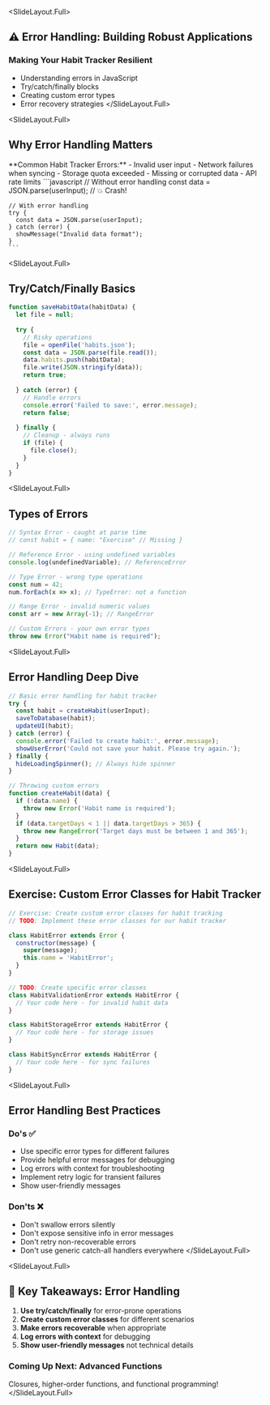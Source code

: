 
<SlideLayout.Full>
## ⚠️ Error Handling: Building Robust Applications
### Making Your Habit Tracker Resilient

- Understanding errors in JavaScript
- Try/catch/finally blocks
- Creating custom error types
- Error recovery strategies
</SlideLayout.Full>

<SlideLayout.Full>
## Why Error Handling Matters

<FlexBox alignItems="center" justifyContent="space-between">
  <Box width="50%">
    **Common Habit Tracker Errors:**
    - Invalid user input
    - Network failures when syncing
    - Storage quota exceeded
    - Missing or corrupted data
    - API rate limits
  </Box>
  <Box width="45%">
    ```javascript
    // Without error handling
    const data = JSON.parse(userInput); // 💥 Crash!
    
    // With error handling
    try {
      const data = JSON.parse(userInput);
    } catch (error) {
      showMessage("Invalid data format");
    }
    ```
  </Box>
</FlexBox>
</SlideLayout.Full>

<SlideLayout.Full>
## Try/Catch/Finally Basics
<CodeDisplay height="500px">
  <File name="example.js">
    
```javascript
function saveHabitData(habitData) {
  let file = null;
  
  try {
    // Risky operations
    file = openFile('habits.json');
    const data = JSON.parse(file.read());
    data.habits.push(habitData);
    file.write(JSON.stringify(data));
    return true;
    
  } catch (error) {
    // Handle errors
    console.error('Failed to save:', error.message);
    return false;
    
  } finally {
    // Cleanup - always runs
    if (file) {
      file.close();
    }
  }
}
```
    
  </File>
</CodeDisplay>
</SlideLayout.Full>

<SlideLayout.Full>
## Types of Errors
<CodeDisplay height="500px">
  <File name="example.js">
    
```javascript
// Syntax Error - caught at parse time
// const habit = { name: "Exercise" // Missing }

// Reference Error - using undefined variables
console.log(undefinedVariable); // ReferenceError

// Type Error - wrong type operations
const num = 42;
num.forEach(x => x); // TypeError: not a function

// Range Error - invalid numeric values
const arr = new Array(-1); // RangeError

// Custom Errors - your own error types
throw new Error("Habit name is required");
```
    
  </File>
</CodeDisplay>
</SlideLayout.Full>

<SlideLayout.Full>
## Error Handling Deep Dive
<CodeDisplay height="500px">
  <File name="example.js">
    
```javascript
// Basic error handling for habit tracker
try {
  const habit = createHabit(userInput);
  saveToDatabase(habit);
  updateUI(habit);
} catch (error) {
  console.error('Failed to create habit:', error.message);
  showUserError('Could not save your habit. Please try again.');
} finally {
  hideLoadingSpinner(); // Always hide spinner
}

// Throwing custom errors
function createHabit(data) {
  if (!data.name) {
    throw new Error('Habit name is required');
  }
  if (data.targetDays < 1 || data.targetDays > 365) {
    throw new RangeError('Target days must be between 1 and 365');
  }
  return new Habit(data);
}
```
    
  </File>
</CodeDisplay>
</SlideLayout.Full>

<SlideLayout.Full>
## Exercise: Custom Error Classes for Habit Tracker
<CodeDisplay height="500px">
  <File name="example.js">
    
```javascript
// Exercise: Create custom error classes for habit tracking
// TODO: Implement these error classes for our habit tracker

class HabitError extends Error {
  constructor(message) {
    super(message);
    this.name = 'HabitError';
  }
}

// TODO: Create specific error classes
class HabitValidationError extends HabitError {
  // Your code here - for invalid habit data
}

class HabitStorageError extends HabitError {
  // Your code here - for storage issues
}

class HabitSyncError extends HabitError {
  // Your code here - for sync failures
}
```
    
  </File>
</CodeDisplay>
</SlideLayout.Full>

<SlideLayout.Full>
## Error Handling Best Practices

### Do's ✅
- Use specific error types for different failures
- Provide helpful error messages for debugging
- Log errors with context for troubleshooting
- Implement retry logic for transient failures
- Show user-friendly messages

### Don'ts ❌
- Don't swallow errors silently
- Don't expose sensitive info in error messages
- Don't retry non-recoverable errors
- Don't use generic catch-all handlers everywhere
</SlideLayout.Full>

<SlideLayout.Full>
## 🎯 Key Takeaways: Error Handling

1. **Use try/catch/finally** for error-prone operations
2. **Create custom error classes** for different scenarios
3. **Make errors recoverable** when appropriate
4. **Log errors with context** for debugging
5. **Show user-friendly messages** not technical details

### Coming Up Next: Advanced Functions
Closures, higher-order functions, and functional programming!
</SlideLayout.Full>